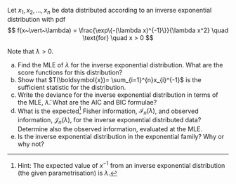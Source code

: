 Let $x_{1},x_{2},\ldots,x_{n}$ be data distributed according to an inverse exponential distribution with pdf
$$
f(x~\vert~\lambda) = \frac{\exp\{-(\lambda x)^{-1}\}}{\lambda x^2} \quad \text{for} \quad x > 0
$$ 

Note that $\lambda > 0$.

(a) Find the MLE of $\lambda$ for the inverse exponential distribution. What are the score functions for this distribution?
(b) Show that $T(\boldsymbol{x})= \sum_{i=1}^{n}x_{i}^{-1}$ is the sufficient statistic for the distribution.
(c) Write the deviance for the inverse exponential distribution in terms of the MLE, $\hat{\lambda}$. What are the AIC and BIC formulae?
(d) What is the expected^[Hint: The expected value of $x^{-1}$ from an inverse exponential distribution (the given parametrisation) is $\lambda$.] Fisher information, $\mathcal{I}_{n}(\lambda)$, and observed information, $\mathcal{J}_{n}(\lambda)$, for the inverse exponential distributed data? Determine also the observed information, evaluated at the MLE.
(e) Is the inverse exponential distribution in the exponential family? Why or why not?
